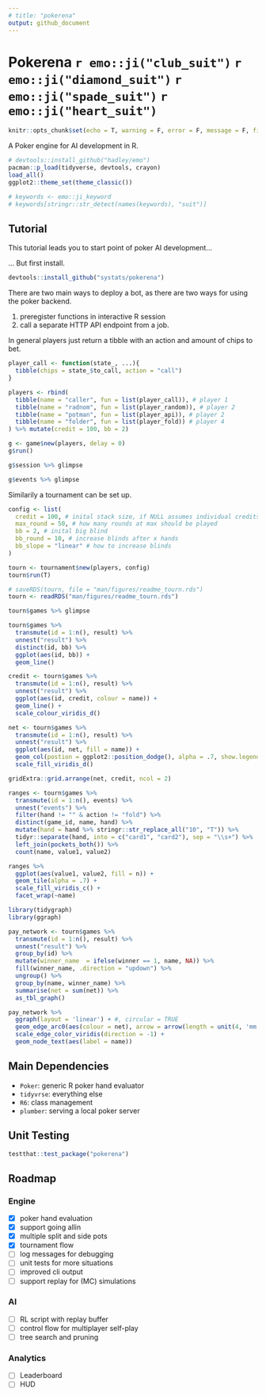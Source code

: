 ```yaml
---
# title: "pokerena"
output: github_document
---
```


# Pokerena `r emo::ji("club_suit")` `r emo::ji("diamond_suit")` `r emo::ji("spade_suit")` `r emo::ji("heart_suit")` 

```r
knitr::opts_chunk$set(echo = T, warning = F, error = F, message = F, fig.path = "man/figures/", fig.align = "center", fig.height = 3, fig.width = 5)
```

A Poker engine for AI development in R. 

```r
# devtools::install_github("hadley/emo")
pacman::p_load(tidyverse, devtools, crayon)
load_all()
ggplot2::theme_set(theme_classic())

# keywords <- emo::ji_keyword
# keywords[stringr::str_detect(names(keywords), "suit")]
```


## Tutorial

This tutorial leads you to start point of poker AI development...

... But first install. 

```r
devtools::install_github("systats/pokerena")
```


There are two main ways to deploy a bot, as there are two ways for using the poker backend. 

1. preregister functions in interactive R session
2. call a separate HTTP API endpoint from a job. 

In general players just return a tibble with an action and amount of chips to bet. 


```r
player_call <- function(state_, ...){
  tibble(chips = state_$to_call, action = "call")
}
```

```r
players <- rbind(
  tibble(name = "caller", fun = list(player_call)), # player 1
  tibble(name = "radnom", fun = list(player_random)), # player 2
  tibble(name = "potman", fun = list(player_api)), # player 2
  tibble(name = "folder", fun = list(player_fold)) # player 4
) %>% mutate(credit = 100, bb = 2)
```

```r
g <- game$new(players, delay = 0)
g$run()
```

```r
g$session %>% glimpse
```

```r
g$events %>% glimpse
```


Similarily a tournament can be set up.

```r
config <- list(
  credit = 100, # inital stack size, if NULL assumes individual credits
  max_round = 50, # how many rounds at max should be played
  bb = 2, # inital big blind
  bb_round = 10, # increase blinds after x hands
  bb_slope = "linear" # how to increase blinds
)

tourn <- tournament$new(players, config)
tourn$run(T)
```


```r
# saveRDS(tourn, file = "man/figures/readme_tourn.rds")
tourn <- readRDS("man/figures/readme_tourn.rds")
```


```r
tourn$games %>% glimpse
```


```r
tourn$games %>% 
  transmute(id = 1:n(), result) %>% 
  unnest("result") %>% 
  distinct(id, bb) %>% 
  ggplot(aes(id, bb)) +
  geom_line()
```


```r
credit <- tourn$games %>% 
  transmute(id = 1:n(), result) %>% 
  unnest("result") %>% 
  ggplot(aes(id, credit, colour = name)) + 
  geom_line() +
  scale_colour_viridis_d()

net <- tourn$games %>% 
  transmute(id = 1:n(), result) %>% 
  unnest("result") %>% 
  ggplot(aes(id, net, fill = name)) + 
  geom_col(postion = ggplot2::position_dodge(), alpha = .7, show.legend = F) +
  scale_fill_viridis_d()

gridExtra::grid.arrange(net, credit, ncol = 2)
```


```r
ranges <- tourn$games %>% 
  transmute(id = 1:n(), events) %>% 
  unnest("events") %>% 
  filter(hand != "" & action != "fold") %>% 
  distinct(game_id, name, hand) %>%
  mutate(hand = hand %>% stringr::str_replace_all("10", "T")) %>% 
  tidyr::separate(hand, into = c("card1", "card2"), sep = "\\s+") %>% 
  left_join(pockets_both()) %>% 
  count(name, value1, value2)

ranges %>% 
  ggplot(aes(value1, value2, fill = n)) +
  geom_tile(alpha = .7) +
  scale_fill_viridis_c() +
  facet_wrap(~name)
```


```r
library(tidygraph)
library(ggraph)

pay_network <- tourn$games %>% 
  transmute(id = 1:n(), result) %>% 
  unnest("result") %>% 
  group_by(id) %>% 
  mutate(winner_name  = ifelse(winner == 1, name, NA)) %>% 
  fill(winner_name, .direction = "updown") %>% 
  ungroup() %>% 
  group_by(name, winner_name) %>% 
  summarise(net = sum(net)) %>% 
  as_tbl_graph()

pay_network %>% 
  ggraph(layout = 'linear') + #, circular = TRUE
  geom_edge_arc0(aes(colour = net), arrow = arrow(length = unit(4, 'mm')), width = 1, alpha = .8) +
  scale_edge_color_viridis(direction = -1) +
  geom_node_text(aes(label = name))
```


## Main Dependencies

* `Poker`: generic R poker hand evaluator
* `tidyvrse`: everything else 
* `R6`: class management 
* `plumber`: serving a local poker server


## Unit Testing

```r
testthat::test_package("pokerena")
```


## Roadmap

### Engine

- [x] poker hand evaluation
- [x] support going allin 
- [x] multiple split and side pots
- [x] tournament flow
- [ ] log messages for debugging
- [ ] unit tests for more situations
- [ ] improved cli output
- [ ] support replay for (MC) simulations


### AI

- [ ] RL script with replay buffer
- [ ] control flow for multiplayer self-play
- [ ] tree search and pruning

### Analytics

- [ ] Leaderboard
- [ ] HUD
